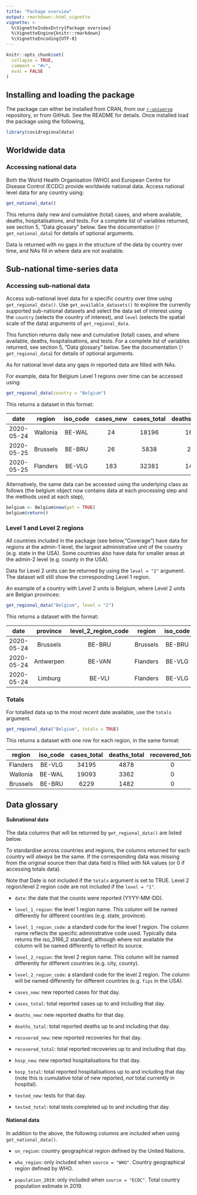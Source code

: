 ```yaml
---
title: "Package overview"
output: rmarkdown::html_vignette
vignette: >
  %\VignetteIndexEntry{Package overview}
  %\VignetteEngine{knitr::rmarkdown}
  %\VignetteEncoding{UTF-8}
---
```


```r
knitr::opts_chunk$set(
  collapse = TRUE,
  comment = "#>",
  eval = FALSE
)
```

## Installing and loading the package

The package can either be installed from CRAN, from our [`r-universe`](https://epiforecasts.r-universe.dev/) repository, or from GitHub. See the README for details. Once installed load the package using the following,

```r
library(covidregionaldata)
```

## Worldwide data

### Accessing national data

Both the World Health Organisation (WHO) and European Centre for Disease Control (ECDC) provide worldwide national data. Access national level data for any country using:

```r
get_national_data()
```

This returns daily new and cumulative (total) cases, and where available, deaths, hospitalisations, and tests. For a complete list of variables returned, see section 5, "Data glossary" below. See the documentation (`?get_national_data`) for details of optional arguments.

Data is returned with no gaps in the structure of the data by country over time, and NAs fill in where data are not available.

## Sub-national time-series data

### Accessing sub-national data

Access sub-national level data for a specific country over time using `get_regional_data()`. Use `get_available_datasets()` to explore the currently supported sub-national datasets and select the data set of interest using the `country` (selects the country of interest), and `level` (selects the spatial scale of the data) arguments of `get_regional_data`.

This function returns daily new and cumulative (total) cases, and where available, deaths, hospitalisations, and tests. For a complete list of variables returned, see section 5, "Data glossary" below. See the documentation (`?get_regional_data`) for details of optional arguments.

As for national level data any gaps in reported data are filled with NAs.

For example, data for Belgium Level 1 regions over time can be accessed using:

```r
get_regional_data(country = "Belgium")
```
This returns a dataset in this format:

**date**|**region**|**iso\_code**|**cases\_new**|**cases\_total**|**deaths\_new**|**deaths\_total**|**recovered\_new**|**recovered\_total**|**hosp\_new**|**hosp\_total**|**tested\_new**|**tested\_total**
:-----:|:-----:|:-----:|:-----:|:-----:|:-----:|:-----:|:-----:|:-----:|:-----:|:-----:|:-----:|:-----:
2020-05-24|Wallonia|BE-WAL|24|18196|16|3251|NA|NA|8|5126|NA|NA
2020-05-25|Brussels|BE-BRU|26|5838|2|1421|NA|NA|6|2533|NA|NA
2020-05-25|Flanders|BE-VLG|183|32381|14|4681|NA|NA|29|9334|NA|NA

Alternatively, the same data can be accessed using the underlying class as follows (the belgium object now contains data at each processing step and the methods used at each step), 

```r
belgium <- Belgium$new(get = TRUE)
belgium$return()
```
### Level 1 and Level 2 regions

All countries included in the package (see below,"Coverage") have data for regions at the admin-1 level, the largest administrative unit of the country (e.g. state in the USA). Some countries also have data for smaller areas at the admin-2 level (e.g. county in the USA).

Data for Level 2 units can be returned by using the `level = "2"` argument. The dataset will still show the corresponding Level 1 region.

An example of a country with Level 2 units is Belgium, where Level 2 units are Belgian provinces:

```r
get_regional_data("Belgium", level = "2")
```
This returns a dataset with the format:

**date**|**province**|**level\_2\_region\_code**|**region**|**iso\_code**|**cases\_new**|**cases\_total**|**deaths\_new**|**deaths\_total**|**recovered\_new**|**recovered\_total**|**hosp\_new**|**hosp\_total**|**tested\_new**|**tested\_total**
:-----:|:-----:|:-----:|:-----:|:-----:|:-----:|:-----:|:-----:|:-----:|:-----:|:-----:|:-----:|:-----:|:-----:|:-----:
2020-05-24|Brussels|BE-BRU|Brussels|BE-BRU|7|5812|NA|NA|NA|NA|4|2527|NA|NA
2020-05-24|Antwerpen|BE-VAN|Flanders|BE-VLG|16|7905|NA|NA|NA|NA|5|2510|NA|NA
2020-05-24|Limburg|BE-VLI|Flanders|BE-VLG|14|6126|NA|NA|NA|NA|2|1848|NA|NA

### Totals

For totalled data up to the most recent date available, use the `totals` argument.

```r
get_regional_data("Belgium", totals = TRUE)
```
This returns a dataset with one row for each region, in the same format:

**region**|**iso\_code**|**cases\_total**|**deaths\_total**|**recovered\_total**|**hosp\_total**|**tested\_total**
:-----:|:-----:|:-----:|:-----:|:-----:|:-----:|:-----:
Flanders|BE-VLG|34195|4878|0|9694|0
Wallonia|BE-WAL|19093|3362|0|5321|0
Brussels|BE-BRU|6229|1482|0|2657|0

## Data glossary

#### Subnational data

The data columns that will be returned by `get_regional_data()` are listed below.

To standardise across countries and regions, the columns returned for each country will _always_ be the same. If the corresponding data was missing from the original source then that data field is filled with NA values (or 0 if accessing totals data).

Note that Date is not included if the `totals` argument is set to TRUE. Level 2 region/level 2 region code are not included if the `level = "1"`.

* `date`: the date that the counts were reported (YYYY-MM-DD).

* `level_1_region`: the level 1 region name. This column will be named differently for different countries (e.g. state, province).

* `level_1_region_code`: a standard code for the level 1 region. The column name reflects the specific administrative code used. Typically data returns the iso_3166_2 standard, although where not available the column will be named differently to reflect its source.

* `level_2_region`: the level 2 region name. This column will be named differently for different countries (e.g. city, county).

* `level_2_region_code`: a standard code for the level 2 region. The column will be named differently for different countries (e.g. `fips` in the USA).

* `cases_new`: new reported cases for that day.

* `cases_total`: total reported cases up to and including that day.

* `deaths_new`: new reported deaths for that day.

* `deaths_total`: total reported deaths up to and including that day.

* `recovered_new`: new reported recoveries for that day.

* `recovered_total`: total reported recoveries up to and including that day.

* `hosp_new`: new reported hospitalisations for that day.

* `hosp_total`: total reported hospitalisations up to and including that day (note this is cumulative total of new reported, _not_ total currently in hospital).

* `tested_new`: tests for that day.

* `tested_total`: total tests completed up to and including that day.

#### National data

In addition to the above, the following columns are included when using `get_national_data()`.

* `un_region`: country geographical region defined by the United Nations.

* `who_region`: only included when `source = "WHO"`. Country geographical region defined by WHO.

* `population_2019`: only included when `source = "ECDC"`. Total country population estimate in 2019.
